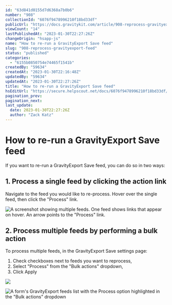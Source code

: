 ```yaml
---
id: "63d841d0155d7d6368a7b0b6"
number: "908"
collectionId: "6076f9478996210f18bd33df"
publicUrl: "https://docs.gravitykit.com/article/908-reprocess-gravityexport-feed"
viewCount: "14"
lastPublishedAt: "2023-01-30T22:27:26Z"
changeOrigin: "hsapp-js"
name: "How to re-run a GravityExport Save feed"
slug: "908-reprocess-gravityexport-feed"
status: "published"
categories: 
  - "6155b0850754e74465f1541b"
createdBy: "59634"
createdAt: "2023-01-30T22:16:48Z"
updatedBy: "59634"
updatedAt: "2023-01-30T22:27:26Z"
title: "How to re-run a GravityExport Save feed"
hsEditUrl: "https://secure.helpscout.net/docs/6076f9478996210f18bd33df/article/63d841d0155d7d6368a7b0b6"
pagination_prev: 
pagination_next: 
last_update:
  date: 2023-01-30T22:27:26Z
  author: "Zack Katz"
---
```


# How to re-run a GravityExport Save feed

If you want to re-run a GravityExport Save feed, you can do so in two ways:

## 1. Process a single feed by clicking the action link

Navigate to the feed you would like to re-process. Hover over the single feed, then click the "Process" link.

![A screenshot showing multiple feeds. One feed shows links that appear on hover. An arrow points to the "Process" link.](https://i.gravitykit.com/i/5Cd8dg+)

## 2. Process multiple feeds by performing a bulk action

To process multiple feeds, in the GravityExport Save settings page:

1. Check checkboxes next to feeds you want to reprocess,
2. Select "Process" from the "Bulk actions" dropdown,
3. Click Apply

![](https://i.gravitykit.com/i/g8RYb8+)

![A form's GravityExport feeds list with the Process option highlighted in the "Bulk actions" dropdown](https://i.gravitykit.com/i/UAVkdg+)